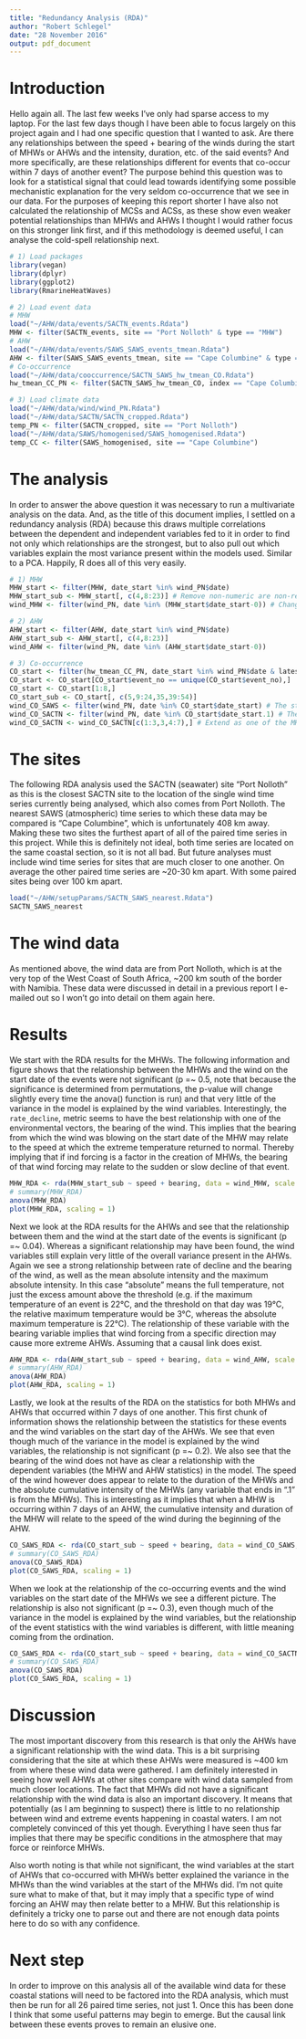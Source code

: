 ```yaml
---
title: "Redundancy Analysis (RDA)"
author: "Robert Schlegel"
date: "28 November 2016"
output: pdf_document
---
```


# Introduction
Hello again all. The last few weeks I've only had sparse access to my laptop. For the last few days though I have been able to focus largely on this project again and I had one specific question that I wanted to ask. Are there any relationships between the speed + bearing of the winds during the start of MHWs or AHWs and the intensity, duration, etc. of the said events? And more specifically, are these relationships different for events that co-occur within 7 days of another event? The purpose behind this question was to look for a statistical signal that could lead towards identifying some possible mechanistic explanation for the very seldom co-occurrence that we see in our data. For the purposes of keeping this report shorter I have also not calculated the relationship of MCSs and ACSs, as these show even weaker potential relationships than MHWs and AHWs I thought I would rather focus on this stronger link first, and if this methodology is deemed useful, I can analyse the cold-spell relationship next.

```r
# 1) Load packages
library(vegan)
library(dplyr)
library(ggplot2)
library(RmarineHeatWaves)

# 2) Load event data
# MHW
load("~/AHW/data/events/SACTN_events.Rdata")
MHW <- filter(SACTN_events, site == "Port Nolloth" & type == "MHW")
# AHW
load("~/AHW/data/events/SAWS_SAWS_events_tmean.Rdata")
AHW <- filter(SAWS_SAWS_events_tmean, site == "Cape Columbine" & type == "AHW")
# Co-occurrence
load("~/AHW/data/cooccurrence/SACTN_SAWS_hw_tmean_CO.Rdata")
hw_tmean_CC_PN <- filter(SACTN_SAWS_hw_tmean_CO, index == "Cape Columbine - Port Nolloth")

# 3) Load climate data
load("~/AHW/data/wind/wind_PN.Rdata")
load("~/AHW/data/SACTN/SACTN_cropped.Rdata")
temp_PN <- filter(SACTN_cropped, site == "Port Nolloth")
load("~/AHW/data/SAWS/homogenised/SAWS_homogenised.Rdata")
temp_CC <- filter(SAWS_homogenised, site == "Cape Columbine")
```

# The analysis
In order to answer the above question it was necessary to run a multivariate analysis on the data. And, as the title of this document implies, I settled on a redundancy analysis (RDA) because this draws multiple correlations between the dependent and independent variables fed to it in order to find not only which relationships are the strongest, but to also pull out which variables explain the most variance present within the models used. Similar to a PCA. Happily, R does all of this very easily.

```r
# 1) MHW
MHW_start <- filter(MHW, date_start %in% wind_PN$date)
MHW_start_sub <- MHW_start[, c(4,8:23)] # Remove non-numeric are non-relevant variables
wind_MHW <- filter(wind_PN, date %in% (MHW_start$date_start-0)) # Change the number here for lag

# 2) AHW
AHW_start <- filter(AHW, date_start %in% wind_PN$date)
AHW_start_sub <- AHW_start[, c(4,8:23)]
wind_AHW <- filter(wind_PN, date %in% (AHW_start$date_start-0))

# 3) Co-occurrence
CO_start <- filter(hw_tmean_CC_PN, date_start %in% wind_PN$date & latest <=7 & latest >= -7)
CO_start <- CO_start[CO_start$event_no == unique(CO_start$event_no),]
CO_start <- CO_start[1:8,]
CO_start_sub <- CO_start[, c(5,9:24,35,39:54)]
wind_CO_SAWS <- filter(wind_PN, date %in% CO_start$date_start) # The start dates of the AHWs
wind_CO_SACTN <- filter(wind_PN, date %in% CO_start$date_start.1) # The start dates of the MHWs
wind_CO_SACTN <- wind_CO_SACTN[c(1:3,3,4:7),] # Extend as one of the MHWs is paired to two AHWs
```

# The sites
The following RDA analysis used the SACTN (seawater) site "Port Nolloth" as this is the closest SACTN site to the location of the single wind time series currently being analysed, which also comes from Port Nolloth. The nearest SAWS (atmospheric) time series to which these data may be compared is "Cape Columbine", which is unfortunately 408 km away. Making these two sites the furthest apart of all of the paired time series in this project. While this is definitely not ideal, both time series are located on the same coastal section, so it is not all bad. But future analyses must include wind time series for sites that are much closer to one another. On average the other paired time series are ~20-30 km apart. With some paired sites being over 100 km apart.

```r
load("~/AHW/setupParams/SACTN_SAWS_nearest.Rdata")
SACTN_SAWS_nearest
```

# The wind data
As mentioned above, the wind data are from Port Nolloth, which is at the very top of the West Coast of South Africa, ~200 km south of the border with Namibia. These data were discussed in detail in a previous report I e-mailed out so I won't go into detail on them again here.

# Results
We start with the RDA results for the MHWs. The following information and figure shows that the relationship between the MHWs and the wind on the start date of the events were not significant (p =~ 0.5, note that because the significance is determined from permutations, the p-value will change slightly every time the anova() function is run) and that very little of the variance in the model is explained by the wind variables. Interestingly, the `rate_decline`, metric seems to have the best relationship with one of the environmental vectors, the bearing of the wind. This implies that the bearing from which the wind was blowing on the start date of the MHW may relate to the speed at which the extreme temperature returned to normal. Thereby implying that if ind forcing is a factor in the creation of MHWs, the bearing of that wind forcing may relate to the sudden or slow decline of that event.
```r
MHW_RDA <- rda(MHW_start_sub ~ speed + bearing, data = wind_MHW, scale = T)
# summary(MHW_RDA)
anova(MHW_RDA)
plot(MHW_RDA, scaling = 1)
```

Next we look at the RDA results for the AHWs and see that the relationship between them and the wind at the start date of the events is significant (p =~ 0.04). Whereas a significant relationship may have been found, the wind variables still explain very little of the overall variance present in the AHWs. Again we see a strong relationship between rate of decline and the bearing of the wind, as well as the mean absolute intensity and the maximum absolute intensity. In this case "absolute" means the full temperature, not just the excess amount above the threshold (e.g. if the maximum temperature of an event is 22°C, and the threshold on that day was 19°C, the relative maximum temperature would be 3°C, whereas the absolute maximum temperature is 22°C). The relationship of these variable with the bearing variable implies that wind forcing from a specific direction may cause more extreme AHWs. Assuming that a causal link does exist.
```r
AHW_RDA <- rda(AHW_start_sub ~ speed + bearing, data = wind_AHW, scale = T)
# summary(AHW_RDA)
anova(AHW_RDA)
plot(AHW_RDA, scaling = 1)
```

Lastly, we look at the results of the RDA on the statistics for both MHWs and AHWs that occurred within 7 days of one another. This first chunk of information shows the relationship between the statistics for these events and the wind variables on the start day of the AHWs. We see that even though much of the variance in the model is explained by the wind variables, the relationship is not significant (p =~ 0.2). We also see that the bearing of the wind does not have as clear a relationship with the dependent variables (the MHW and AHW statistics) in the model. The speed of the wind however does appear to relate to the duration of the MHWs and the absolute cumulative intensity of the MHWs (any variable that ends in ".1" is from the MHWs). This is interesting as it implies that when a MHW is occurring within 7 days of an AHW, the cumulative intensity and duration of the MHW will relate to the speed of the wind during the beginning of the AHW.
```r
CO_SAWS_RDA <- rda(CO_start_sub ~ speed + bearing, data = wind_CO_SAWS, scale = T)
# summary(CO_SAWS_RDA)
anova(CO_SAWS_RDA)
plot(CO_SAWS_RDA, scaling = 1)
```

When we look at the relationship of the co-occurring events and the wind variables on the start date of the MHWs we see a different picture. The relationship is also not significant (p =~ 0.3), even though much of the variance in the model is explained by the wind variables, but the relationship of the event statistics with the wind variables is different, with little meaning coming from the ordination.
```r
CO_SAWS_RDA <- rda(CO_start_sub ~ speed + bearing, data = wind_CO_SACTN, scale = T)
# summary(CO_SAWS_RDA)
anova(CO_SAWS_RDA)
plot(CO_SAWS_RDA, scaling = 1)
```

# Discussion
The most important discovery from this research is that only the AHWs have a significant relationship with the wind data. This is a bit surprising considering that the site at which these AHWs were measured is ~400 km from where these wind data were gathered. I am definitely interested in seeing how well AHWs at other sites compare with wind data sampled from much closer locations. The fact that MHWs did not have a significant relationship with the wind data is also an important discovery. It means that potentially (as I am beginning to suspect) there is little to no relationship between wind and extreme events happening in coastal waters. I am not completely convinced of this yet though. Everything I have seen thus far implies that there may be specific conditions in the atmosphere that may force or reinforce MHWs.

Also worth noting is that while not significant, the wind variables at the start of AHWs that co-occurred with MHWs better explained the variance in the MHWs than the wind variables at the start of the MHWs did. I'm not quite sure what to make of that, but it may imply that a specific type of wind forcing an AHW may then relate better to a MHW. But this relationship is definitely a tricky one to parse out and there are not enough data points here to do so with any confidence.

# Next step
In order to improve on this analysis all of the available wind data for these coastal stations will need to be factored into the RDA analysis, which must then be run for all 26 paired time series, not just 1. Once this has been done I think that some useful patterns may begin to emerge. But the causal link between these events proves to remain an elusive one.